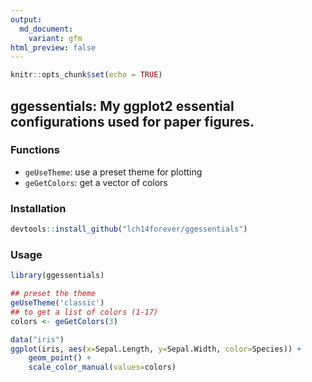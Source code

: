 ```yaml
---
output:
  md_document:
    variant: gfm
html_preview: false
---
```


```r
knitr::opts_chunk$set(echo = TRUE)
```

## ggessentials: My ggplot2 essential configurations used for paper figures.

### Functions

 - `geUseTheme`: use a preset theme for plotting
 - `geGetColors`: get a vector of colors

### Installation
```r
devtools::install_github("lch14forever/ggessentials")
```

### Usage
```r
library(ggessentials)

## preset the theme
geUseTheme('classic')
## to get a list of colors (1-17)
colors <- geGetColors(3)

data("iris")
ggplot(iris, aes(x=Sepal.Length, y=Sepal.Width, color=Species)) + 
    geom_point() +
    scale_color_manual(values=colors)
```

